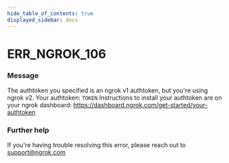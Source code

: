 ```yaml
---
hide_table_of_contents: true
displayed_sidebar: docs
---
```



# ERR_NGROK_106

### Message

The authtoken you specified is an ngrok v1 authtoken, but you're using ngrok v2.
Your authtoken: `TOKEN`
Instructions to install your authtoken are on your ngrok dashboard:
https://dashboard.ngrok.com/get-started/your-authtoken

### Further help

If you're having trouble resolving this error, please reach out to [support@ngrok.com](mailto:support@ngrok.com?subject=Help%20with%20ERR_NGROK_106)

<ErrorDetails error="err_ngrok_106" />
